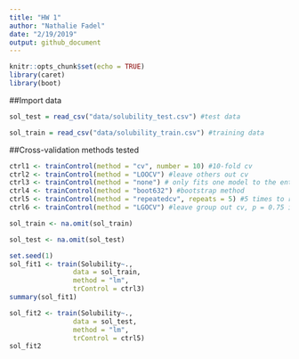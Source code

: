 ```yaml
---
title: "HW 1"
author: "Nathalie Fadel"
date: "2/19/2019"
output: github_document
---
```


```r
knitr::opts_chunk$set(echo = TRUE)
library(caret)
library(boot)

```

##Import data
```r
sol_test = read_csv("data/solubility_test.csv") #test data

sol_train = read_csv("data/solubility_train.csv") #training data
```

##Cross-validation methods tested
```r
ctrl1 <- trainControl(method = "cv", number = 10) #10-fold cv
ctrl2 <- trainControl(method = "LOOCV") #leave others out cv
ctrl3 <- trainControl(method = "none") # only fits one model to the entire training set
ctrl4 <- trainControl(method = "boot632") #bootstrap method
ctrl5 <- trainControl(method = "repeatedcv", repeats = 5) #5 times to repeat cv
ctrl6 <- trainControl(method = "LGOCV") #leave group out cv, p = 0.75 is default, number = 25 is default

sol_train <- na.omit(sol_train)

sol_test <- na.omit(sol_test)

set.seed(1)
sol_fit1 <- train(Solubility~., 
                data = sol_train, 
                method = "lm", 
                trControl = ctrl3)
summary(sol_fit1)

sol_fit2 <- train(Solubility~., 
                data = sol_test, 
                method = "lm", 
                trControl = ctrl5)
sol_fit2

```

